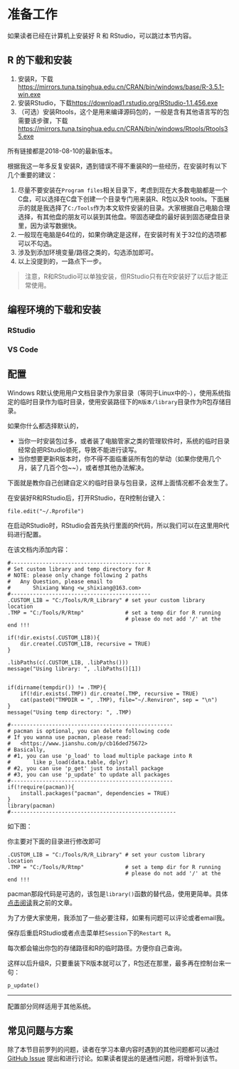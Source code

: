 \mainmatter

# 准备工作 {#prepare}

如果读者已经在计算机上安装好 R 和 RStudio，可以跳过本节内容。

## R 的下载和安装 {-}

1. 安装R，下载<https://mirrors.tuna.tsinghua.edu.cn/CRAN/bin/windows/base/R-3.5.1-win.exe>
2. 安装RStudio，下载<https://download1.rstudio.org/RStudio-1.1.456.exe>
3. （可选）安装Rtools，这个是用来编译源码包的，一般是含有其他语言写的包需要该步骤，下载<https://mirrors.tuna.tsinghua.edu.cn/CRAN/bin/windows/Rtools/Rtools35.exe>

所有链接都是2018-08-10的最新版本。

根据我这一年多反复安装R，遇到错误不得不重装R的一些经历，在安装时有以下几个重要的建议：

1. 尽量不要安装在`Program files`相关目录下，考虑到现在大多数电脑都是一个C盘，可以选择在C盘下创建一个目录专门用来装R、R包以及R tools。下面展示的就是我选择了`C:/Tools`作为本文软件安装的目录。大家根据自己电脑合理选择，有其他盘的朋友可以装到其他盘。带固态硬盘的最好装到固态硬盘目录里，因为读写数据快。
2. 一般现在电脑是64位的，如果你确定是这样，在安装时有关于32位的选项都可以不勾选。
3. 涉及到添加环境变量/路径之类的，勾选添加即可。
4. 以上没提到的，一路点下一步。

>注意，R和RStudio可以单独安装，但RStudio只有在R安装好了以后才能正常使用。

## 编程环境的下载和安装 {-}

### RStudio {-}

### VS Code {-}

## 配置 {-}

Windows R默认使用用户文档目录作为家目录（等同于Linux中的`~`），使用系统指定的临时目录作为临时目录，使用安装路径下的`R版本/library`目录作为R包存储目录。

如果你什么都选择默认的，

* 当你一时安装包过多，或者装了电脑管家之类的管理软件时，系统的临时目录经常会把RStudio锁死，导致不能进行读写。
* 当你想要更新R版本时，你不得不面临重装所有包的举动（如果你使用几个月，装了几百个包~~），或者想其他办法解决。

下面就是教你自己创建自定义的临时目录与包目录，这样上面情况都不会发生了。

在安装好R和RStudio后，打开RStudio，在R控制台键入：

```
file.edit("~/.Rprofile")
```

在启动RStudio时，RStudio会首先执行里面的R代码，所以我们可以在这里用R代码进行配置。

在该文档内添加内容：

```
#--------------------------------------------
# Set custom library and temp directory for R
# NOTE: please only change following 2 paths
#   Any Question, please email to 
#       Shixiang Wang <w_shixiang@163.com>
#--------------------------------------------
.CUSTOM_LIB = "C:/Tools/R/R_Library" # set your custom library location
.TMP = "C:/Tools/R/Rtmp"             # set a temp dir for R running
                                     # please do not add '/' at the end !!!

if(!dir.exists(.CUSTOM_LIB)){
    dir.create(.CUSTOM_LIB, recursive = TRUE)
}

.libPaths(c(.CUSTOM_LIB, .libPaths()))
message("Using library: ", .libPaths()[1])


if(dirname(tempdir()) != .TMP){
    if(!dir.exists(.TMP)) dir.create(.TMP, recursive = TRUE)
    cat(paste0("TMPDIR = ", .TMP), file="~/.Renviron", sep = "\n")
}
message("Using temp directory: ", .TMP)

#---------------------------------------------------
# pacman is optional, you can delete following code
# If you wanna use pacman, please read:
#   <https://www.jianshu.com/p/cb16ded75672>
# Basically, 
# #1, you can use 'p_load' to load multiple package into R
#       like p_load(data.table, dplyr)
# #2, you can use 'p_get' just to install package
# #3, you can use 'p_update' to update all packages
#---------------------------------------------------
if(!require(pacman)){
    install.packages("pacman", dependencies = TRUE)
}
library(pacman)
#----------------------------------------------------
```

如下图：


你主要对下面的目录进行修改即可

```
.CUSTOM_LIB = "C:/Tools/R/R_Library" # set your custom library location
.TMP = "C:/Tools/R/Rtmp"             # set a temp dir for R running
                                     # please do not add '/' at the end !!!
```

pacman那段代码是可选的，该包是`library()`函数的替代品，使用更简单。具体[点击阅读](https://www.jianshu.com/p/cb16ded75672)我之前的文章。

为了方便大家使用，我添加了一些必要注释，如果有问题可以评论或者email我。

保存后重启RStudio或者点击菜单栏`Session`下的`Restart R`。


每次都会输出你包的存储路径和R的临时路径。方便你自己查询。

这样以后升级R，只要重装下R版本就可以了，R包还在那里，最多再在控制台来一句：

```
p_update()
```


***

配置部分同样适用于其他系统。


## 常见问题与方案 {-}

除了本节目前罗列的问题，读者在学习本章内容时遇到的其他问题都可以通过 [GitHub Issue](https://github.com/ShixiangWang/geek-r-tutorial/issues) 提出和进行讨论。如果读者提出的是通性问题，将增补到该节。


